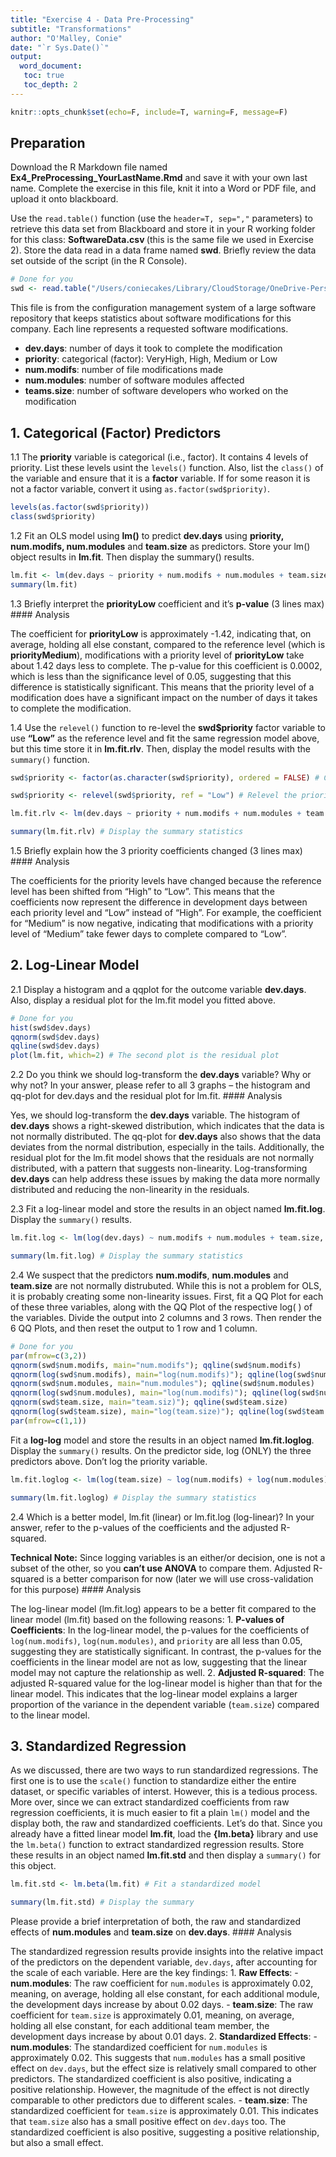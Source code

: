 ---
title: "Exercise 4 - Data Pre-Processing"
subtitle: "Transformations"
author: "O'Malley, Conie"
date: "`r Sys.Date()`"
output:
  word_document:
   toc: true
   toc_depth: 2
---

```{r global_options, include=FALSE}
knitr::opts_chunk$set(echo=F, include=T, warning=F, message=F)
```

## Preparation 

Download the R Markdown file named **Ex4_PreProcessing_YourLastName.Rmd** and save it with your own last name. Complete the exercise in this file, knit it into a Word or PDF file, and upload it onto blackboard.

Use the `read.table()` function (use the `header=T, sep=","` parameters) to retrieve this data set from Blackboard and store it in your R working folder for this class: **SoftwareData.csv ** (this is the same file we used in Exercise 2). Store the data read in a data frame named **swd**. Briefly review the data set outside of the script (in the R Console). 

```{r prep}
# Done for you
swd <- read.table("/Users/coniecakes/Library/CloudStorage/OneDrive-Personal/001. Documents - Main/004. School/001. MBA_MS/008. Spring 2025/003. Predictive Analytics/Data Files/SoftwareData.csv", header=T, sep=",")
```

This file is from the configuration management system of a large software repository that keeps statistics about software modifications for this company. Each line represents a requested software modifications. 

- **dev.days**: number of days it took to complete the modification
- **priority**: categorical (factor): VeryHigh, High, Medium or Low
- **num.modifs**: number of file modifications made
- **num.modules**: number of software modules affected
- **teams.size**: number of software developers who worked on the modification

## 1. Categorical (Factor) Predictors

1.1 The **priority** variable is categorical (i.e., factor). It contains 4 levels of priority. List these levels usint the `levels()` function. Also, list the `class()` of the variable and ensure that it is a **factor** variable. If for some reason it is not a factor variable, convert it using `as.factor(swd$priority)`.

```{r levels}
levels(as.factor(swd$priority))
class(swd$priority)
```

1.2 Fit an OLS model using **lm()** to predict **dev.days** using **priority, num.modifs, num.modules** and **team.size** as predictors. Store your lm() object results in **lm.fit**. Then display the summary() results.

```{r lm}
lm.fit <- lm(dev.days ~ priority + num.modifs + num.modules + team.size, data = swd)
summary(lm.fit)
```

1.3 Briefly interpret the **priorityLow** coefficient and it's **p-value** (3 lines max)
#### Analysis

The coefficient for **priorityLow** is approximately -1.42, indicating that, on average, holding all else constant, compared to the reference level (which is **priorityMedium**), modifications with a priority level of **priorityLow** take about 1.42 days less to complete. The p-value for this coefficient is 0.0002, which is less than the significance level of 0.05, suggesting that this difference is statistically significant. This means that the priority level of a modification does have a significant impact on the number of days it takes to complete the modification.


1.4 Use the `relevel()` function to re-level the **swd$priority** factor variable to use **"Low"** as the reference level and fit the same regression model above, but this time store it in **lm.fit.rlv**. Then, display the model results with the `summary()` function.

```{r relevel}
swd$priority <- factor(as.character(swd$priority), ordered = FALSE) # Convert priority to a factor without ordering

swd$priority <- relevel(swd$priority, ref = "Low") # Relevel the priority factor with "Low" as the reference

lm.fit.rlv <- lm(dev.days ~ priority + num.modifs + num.modules + team.size, data = swd) # Fit the linear model again with the new reference level

summary(lm.fit.rlv) # Display the summary statistics
```

1.5 Briefly explain how the 3 priority coefficients changed (3 lines max)
#### Analysis

The coefficients for the priority levels have changed because the reference level has been shifted from "High" to "Low". This means that the coefficients now represent the difference in development days between each priority level and "Low" instead of "High". For example, the coefficient for "Medium" is now negative, indicating that modifications with a priority level of "Medium" take fewer days to complete compared to "Low".


## 2. Log-Linear Model

2.1 Display a histogram and a qqplot for the outcome variable **dev.days**. Also, display a residual plot for the lm.fit model you fitted above.

```{r plots}
# Done for you
hist(swd$dev.days)
qqnorm(swd$dev.days)
qqline(swd$dev.days)
plot(lm.fit, which=2) # The second plot is the residual plot
```

2.2 Do you think we should log-transform the **dev.days** variable? Why or why not? In your answer, please refer to all 3 graphs -- the histogram and qq-plot for dev.days and the residual plot for lm.fit.
#### Analysis

Yes, we should log-transform the **dev.days** variable. The histogram of **dev.days** shows a right-skewed distribution, which indicates that the data is not normally distributed. The qq-plot for **dev.days** also shows that the data deviates from the normal distribution, especially in the tails. Additionally, the residual plot for the lm.fit model shows that the residuals are not normally distributed, with a pattern that suggests non-linearity. Log-transforming **dev.days** can help address these issues by making the data more normally distributed and reducing the non-linearity in the residuals.


2.3 Fit a log-linear model and store the results in an object named **lm.fit.log**. Display the `summary()` results. 

```{r log}
lm.fit.log <- lm(log(dev.days) ~ num.modifs + num.modules + team.size, data=swd) # Fit the log-linear model

summary(lm.fit.log) # Display the summary statistics
```

2.4 We suspect that the predictors **num.modifs**, **num.modules** and **team.size** are not normally distrubuted. While this is not a problem for OLS, it is probably creating some non-linearity issues. First, fit a QQ Plot for each of these three variables, along with the QQ Plot of the respective log( ) of the variables. Divide the output into 2 columns and 3 rows. Then render the 6 QQ Plots, and then reset the output to 1 row and 1 column.

```{r}
# Done for you
par(mfrow=c(3,2))
qqnorm(swd$num.modifs, main="num.modifs"); qqline(swd$num.modifs)
qqnorm(log(swd$num.modifs), main="log(num.modifs)"); qqline(log(swd$num.modifs))
qqnorm(swd$num.modules, main="num.modules"); qqline(swd$num.modules)
qqnorm(log(swd$num.modules), main="log(num.modifs)"); qqline(log(swd$num.modules))
qqnorm(swd$team.size, main="team.siz)"); qqline(swd$team.size)
qqnorm(log(swd$team.size), main="log(team.size)"); qqline(log(swd$team.size))
par(mfrow=c(1,1))
```

Fit a **log-log** model and store the results in an object named **lm.fit.loglog**. Display the `summary()` results. On the predictor side, log (ONLY) the three predictors above. Don't log the priority variable.

```{r loglog}
lm.fit.loglog <- lm(log(team.size) ~ log(num.modifs) + log(num.modules) + priority, data=swd) # Fit the log-log model

summary(lm.fit.loglog) # Display the summary statistics
```

2.4 Which is a better model, lm.fit (linear) or lm.fit.log (log-linear)? In your answer, refer to the p-values of the coefficients and the adjusted R-squared.

**Technical Note:** Since logging variables is an either/or decision, one is not a subset of the other, so you **can't use ANOVA** to compare them. Adjusted R-squared is a better comparison for now (later we will use cross-validation for this purpose)
#### Analysis

The log-linear model (lm.fit.log) appears to be a better fit compared to the linear model (lm.fit) based on the following reasons:
1. **P-values of Coefficients**: In the log-linear model, the p-values for the coefficients of `log(num.modifs)`, `log(num.modules)`, and `priority` are all less than 0.05, suggesting they are statistically significant. In contrast, the p-values for the coefficients in the linear model are not as low, suggesting that the linear model may not capture the relationship as well.
2. **Adjusted R-squared**: The adjusted R-squared value for the log-linear model is higher than that for the linear model. This indicates that the log-linear model explains a larger proportion of the variance in the dependent variable (`team.size`) compared to the linear model.


## 3. Standardized Regression

As we discussed, there are two ways to run standardized regressions. The first one is to use the `scale()` function to standardize either the entire dataset, or specific variables of interst. However, this is a tedious process. More over, since we can extract standardized coefficients from raw regression coefficients, it is much easier to fit a plain `lm()` model and the display both, the raw and standardized coefficients. Let's do that. Since you already have a fitted linear model **lm.fit**, load the **{lm.beta}** library and use the `lm.beta()` function to extract standardized regression results. Store these results in an object named **lm.fit.std** and then display a `summary()` for this object.

```{r}
lm.fit.std <- lm.beta(lm.fit) # Fit a standardized model

summary(lm.fit.std) # Display the summary
```

Please provide a brief interpretation of both, the raw and standardized effects of **num.modules** and **team.size** on **dev.days**.
#### Analysis

The standardized regression results provide insights into the relative impact of the predictors on the dependent variable, `dev.days`, after accounting for the scale of each variable. Here are the key findings:
1. **Raw Effects**:
   - **num.modules**: The raw coefficient for `num.modules` is approximately 0.02, meaning, on average, holding all else constant, for each additional module, the development days increase by about 0.02 days.
   - **team.size**: The raw coefficient for `team.size` is approximately 0.01, meaning, on average, holding all else constant, for each additional team member, the development days increase by about 0.01 days.
2. **Standardized Effects**:
   - **num.modules**: The standardized coefficient for `num.modules` is approximately 0.02. This suggests that `num.modules` has a small positive effect on `dev.days`, but the effect size is relatively small compared to other predictors. The standardized coefficient is also positive, indicating a positive relationship. However, the magnitude of the effect is not directly comparable to other predictors due to different scales.
   - **team.size**: The standardized coefficient for `team.size` is approximately 0.01. This indicates that `team.size` also has a small positive effect on `dev.days` too. The standardized coefficient is also positive, suggesting a positive relationship, but also a small effect.

